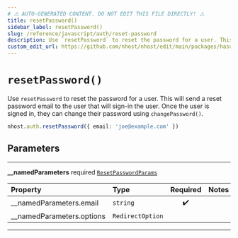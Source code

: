 ```yaml
---
# ⚠️ AUTO-GENERATED CONTENT. DO NOT EDIT THIS FILE DIRECTLY! ⚠️
title: resetPassword()
sidebar_label: resetPassword()
slug: /reference/javascript/auth/reset-password
description: Use `resetPassword` to reset the password for a user. This will send a reset password email to the user that will sign-in the user. Once the user is signed in, they can change their password using `changePassword()`.
custom_edit_url: https://github.com/nhost/nhost/edit/main/packages/hasura-auth-js/src/hasura-auth-client.ts#L355
---
```


# `resetPassword()`

Use `resetPassword` to reset the password for a user. This will send a reset password email to the user that will sign-in the user. Once the user is signed in, they can change their password using `changePassword()`.

```ts
nhost.auth.resetPassword({ email: 'joe@example.com' })
```

## Parameters

---

**<span className="parameter-name">\_\_namedParameters</span>** <span className="optional-status">required</span> [`ResetPasswordParams`](/reference/docgen/javascript/auth/types/reset-password-params)

| Property                                                                                                | Type             | Required | Notes |
| :------------------------------------------------------------------------------------------------------ | :--------------- | :------: | :---- |
| <span className="parameter-name"><span className="light-grey">\_\_namedParameters.</span>email</span>   | `string`         |    ✔️    |       |
| <span className="parameter-name"><span className="light-grey">\_\_namedParameters.</span>options</span> | `RedirectOption` |          |       |

---
